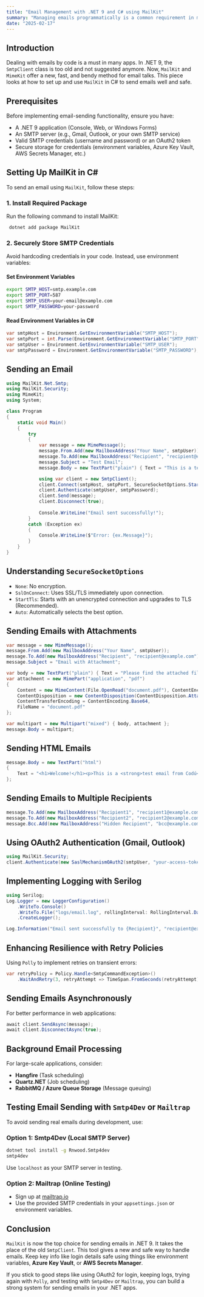 ```yaml
---
title: "Email Management with .NET 9 and C# using MailKit"
summary: "Managing emails programmatically is a common requirement in many applications. In **.NET 9**, the `SmtpClient` class is **obsolete** and no longer recommended. Instead, **MailKit** and **MimeKit** provide a modern, efficient, and flexible way to handle email communication."
date: "2025-02-17"
---
```


## Introduction
Dealing with emails by code is a must in many apps. In .NET 9, the `SmtpClient` class is too old and not suggested anymore. Now, `MailKit` and `MimeKit` offer a new, fast, and bendy method for email talks. This piece looks at how to set up and use `MailKit` in C# to send emails well and safe.

## Prerequisites
Before implementing email-sending functionality, ensure you have:

- A .NET 9 application (Console, Web, or Windows Forms)
- An SMTP server (e.g., Gmail, Outlook, or your own SMTP service)
- Valid SMTP credentials (username and password) or an OAuth2 token
- Secure storage for credentials (environment variables, Azure Key Vault, AWS Secrets Manager, etc.)

## Setting Up MailKit in C#
To send an email using `MailKit`, follow these steps:

### 1. Install Required Package
Run the following command to install MailKit:
```bash
 dotnet add package MailKit
```

### 2. Securely Store SMTP Credentials
Avoid hardcoding credentials in your code. Instead, use environment variables:

#### **Set Environment Variables**
```bash
export SMTP_HOST=smtp.example.com
export SMTP_PORT=587
export SMTP_USER=your-email@example.com
export SMTP_PASSWORD=your-password
```

#### **Read Environment Variables in C#**
```csharp
var smtpHost = Environment.GetEnvironmentVariable("SMTP_HOST");
var smtpPort = int.Parse(Environment.GetEnvironmentVariable("SMTP_PORT"));
var smtpUser = Environment.GetEnvironmentVariable("SMTP_USER");
var smtpPassword = Environment.GetEnvironmentVariable("SMTP_PASSWORD");
```

## Sending an Email
```csharp
using MailKit.Net.Smtp;
using MailKit.Security;
using MimeKit;
using System;

class Program
{
    static void Main()
    {
        try
        {
            var message = new MimeMessage();
            message.From.Add(new MailboxAddress("Your Name", smtpUser));
            message.To.Add(new MailboxAddress("Recipient", "recipient@example.com"));
            message.Subject = "Test Email";
            message.Body = new TextPart("plain") { Text = "This is a test email sent from Codú." };

            using var client = new SmtpClient();
            client.Connect(smtpHost, smtpPort, SecureSocketOptions.StartTls);
            client.Authenticate(smtpUser, smtpPassword);
            client.Send(message);
            client.Disconnect(true);
            
            Console.WriteLine("Email sent successfully!");
        }
        catch (Exception ex)
        {
            Console.WriteLine($"Error: {ex.Message}");
        }
    }
}
```

## Understanding `SecureSocketOptions`
- `None`: No encryption.
- `SslOnConnect`: Uses SSL/TLS immediately upon connection.
- `StartTls`: Starts with an unencrypted connection and upgrades to TLS (Recommended).
- `Auto`: Automatically selects the best option.

## Sending Emails with Attachments
```csharp
var message = new MimeMessage();
message.From.Add(new MailboxAddress("Your Name", smtpUser));
message.To.Add(new MailboxAddress("Recipient", "recipient@example.com"));
message.Subject = "Email with Attachment";

var body = new TextPart("plain") { Text = "Please find the attached file." };
var attachment = new MimePart("application", "pdf")
{
    Content = new MimeContent(File.OpenRead("document.pdf"), ContentEncoding.Default),
    ContentDisposition = new ContentDisposition(ContentDisposition.Attachment),
    ContentTransferEncoding = ContentEncoding.Base64,
    FileName = "document.pdf"
};

var multipart = new Multipart("mixed") { body, attachment };
message.Body = multipart;
```

## Sending HTML Emails
```csharp
message.Body = new TextPart("html")
{
    Text = "<h1>Welcome!</h1><p>This is a <strong>test email from Codú</strong> with HTML formatting.</p>"
};
```

## Sending Emails to Multiple Recipients
```csharp
message.To.Add(new MailboxAddress("Recipient1", "recipient1@example.com"));
message.To.Add(new MailboxAddress("Recipient2", "recipient2@example.com"));
message.Bcc.Add(new MailboxAddress("Hidden Recipient", "bcc@example.com"));
```

## Using OAuth2 Authentication (Gmail, Outlook)
```csharp
using MailKit.Security;
client.Authenticate(new SaslMechanismOAuth2(smtpUser, "your-access-token"));
```

## Implementing Logging with Serilog
```csharp
using Serilog;
Log.Logger = new LoggerConfiguration()
    .WriteTo.Console()
    .WriteTo.File("logs/email.log", rollingInterval: RollingInterval.Day)
    .CreateLogger();

Log.Information("Email sent successfully to {Recipient}", "recipient@example.com");
```

## Enhancing Resilience with Retry Policies
Using `Polly` to implement retries on transient errors:
```csharp
var retryPolicy = Policy.Handle<SmtpCommandException>()
    .WaitAndRetry(3, retryAttempt => TimeSpan.FromSeconds(retryAttempt));
```

## Sending Emails Asynchronously
For better performance in web applications:
```csharp
await client.SendAsync(message);
await client.DisconnectAsync(true);
```

## Background Email Processing
For large-scale applications, consider:
- **Hangfire** (Task scheduling)
- **Quartz.NET** (Job scheduling)
- **RabbitMQ / Azure Queue Storage** (Message queuing)

## Testing Email Sending with `Smtp4Dev` or `Mailtrap`
To avoid sending real emails during development, use:

### **Option 1: Smtp4Dev (Local SMTP Server)**
```bash
dotnet tool install -g Rnwood.Smtp4dev
smtp4dev
```
Use `localhost` as your SMTP server in testing.

### **Option 2: Mailtrap (Online Testing)**
- Sign up at [mailtrap.io](https://mailtrap.io/)
- Use the provided SMTP credentials in your `appsettings.json` or environment variables.

## Conclusion
`MailKit` is now the top choice for sending emails in .NET 9. It takes the place of the old `SmtpClient`. This tool gives a new and safe way to handle emails. Keep key info like login details safe using things like environment variables, **Azure Key Vault**, or **AWS Secrets Manager**.

If you stick to good steps like using OAuth2 for login, keeping logs, trying again with `Polly`, and testing with `Smtp4Dev` or `Mailtrap`, you can build a strong system for sending emails in your .NET apps.